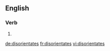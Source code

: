 ==English==

===Verb===
{{head|en|verb form}}

# {{en-third-person singular of|disorientate}}

[[de:disorientates]]
[[fr:disorientates]]
[[vi:disorientates]]